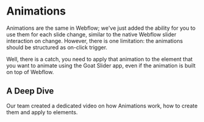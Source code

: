 
# Animations

Animations are the same in Webflow; we've just added the ability for you to use them for each slide change, similar to the native Webflow slider interaction on change. However, there is one limitation: the animations should be structured as on-click trigger.

Well, there is a catch, you need to apply that animation to the element that you want to animate using the Goat Slider app, even if the animation is built on top of Webflow.

## A Deep Dive

Our team created a dedicated video on how Animations work, how to create them and apply to elements.

<YouTubeEmbed url="https://www.youtube.com/embed/sWRUzxINCoA?si=h-Cr9oGrFP317PQH" title="" />